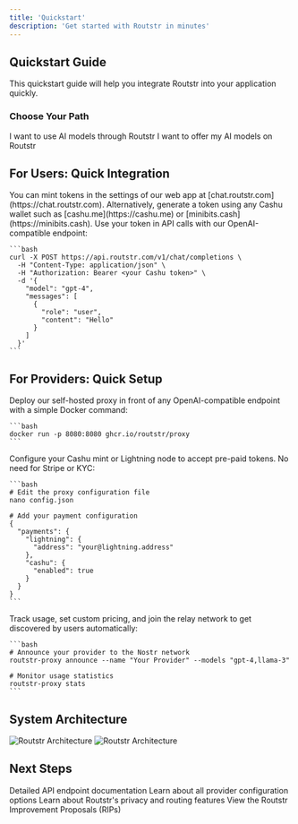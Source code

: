 ```yaml
---
title: 'Quickstart'
description: 'Get started with Routstr in minutes'
---
```


## Quickstart Guide

This quickstart guide will help you integrate Routstr into your application quickly.

### Choose Your Path

<CardGroup cols={2}>
  <Card title="For Users" icon="user" href="#for-users">
    I want to use AI models through Routstr
  </Card>
  <Card title="For Providers" icon="server" href="#for-providers">
    I want to offer my AI models on Routstr
  </Card>
</CardGroup>

## For Users: Quick Integration

<Steps>
  <Step title="Get a Cashu token">
    You can mint tokens in the settings of our web app at [chat.routstr.com](https://chat.routstr.com).
    Alternatively, generate a token using any Cashu wallet such as [cashu.me](https://cashu.me) or [minibits.cash](https://minibits.cash).
  </Step>
  <Step title="Make API calls directly">
    Use your token in API calls with our OpenAI-compatible endpoint:
    
    ```bash
    curl -X POST https://api.routstr.com/v1/chat/completions \
      -H "Content-Type: application/json" \
      -H "Authorization: Bearer <your Cashu token>" \
      -d '{
        "model": "gpt-4",
        "messages": [
          {
            "role": "user", 
            "content": "Hello"
          }
        ]
      }'
    ```
  </Step>
</Steps>

## For Providers: Quick Setup

<Steps>
  <Step title="Set up your proxy">
    Deploy our self-hosted proxy in front of any OpenAI-compatible endpoint with a simple Docker command:
    
    ```bash
    docker run -p 8080:8080 ghcr.io/routstr/proxy
    ```
  </Step>
  <Step title="Connect payments">
    Configure your Cashu mint or Lightning node to accept pre-paid tokens. No need for Stripe or KYC:
    
    ```bash
    # Edit the proxy configuration file
    nano config.json
    
    # Add your payment configuration
    {
      "payments": {
        "lightning": {
          "address": "your@lightning.address"
        },
        "cashu": {
          "enabled": true
        }
      }
    }
    ```
  </Step>
  <Step title="Monitor and scale">
    Track usage, set custom pricing, and join the relay network to get discovered by users automatically:
    
    ```bash
    # Announce your provider to the Nostr network
    routstr-proxy announce --name "Your Provider" --models "gpt-4,llama-3"
    
    # Monitor usage statistics
    routstr-proxy stats
    ```
  </Step>
</Steps>

## System Architecture

<img src="/images/architecture.svg" className="block dark:hidden" alt="Routstr Architecture" />
<img src="/images/architecture.svg" className="hidden dark:block" alt="Routstr Architecture" />

## Next Steps

<CardGroup>
  <Card title="API Reference" icon="code" href="/api-reference/introduction">
    Detailed API endpoint documentation
  </Card>
  <Card title="Provider Configuration" icon="gear" href="/providers/configuration">
    Learn about all provider configuration options
  </Card>
  <Card title="Privacy Features" icon="shield" href="/users/privacy">
    Learn about Routstr's privacy and routing features
  </Card>
  <Card title="Roadmap" icon="road" href="https://github.com/routstr/protocol">
    View the Routstr Improvement Proposals (RIPs)
  </Card>
</CardGroup>
